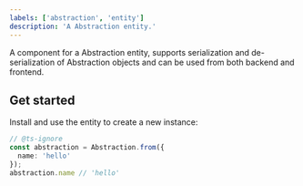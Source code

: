 ```yaml
---
labels: ['abstraction', 'entity']
description: 'A Abstraction entity.'
---
```


A component for a Abstraction entity, supports serialization and de-serialization of Abstraction objects and can be used from
both backend and frontend.

## Get started

Install and use the entity to create a new instance:

```ts
// @ts-ignore
const abstraction = Abstraction.from({
  name: 'hello'
});
abstraction.name // 'hello'
```
